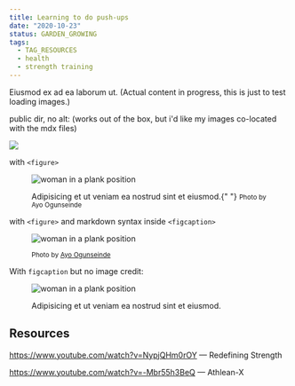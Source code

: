 ```yaml
---
title: Learning to do push-ups
date: "2020-10-23"
status: GARDEN_GROWING
tags:
  - TAG_RESOURCES
  - health
  - strength training
---
```


Eiusmod ex ad ea laborum ut. (Actual content in progress, this is just to test loading images.)

public dir, no alt: (works out of the box, but i'd like my images co-located with the mdx files)

![](/images/unsplash-push-up.jpeg)

with `<figure>`

<figure>


![woman in a plank position](/images/unsplash-push-up.jpeg)

<figcaption>
  Adipisicing et ut veniam ea nostrud sint et eiusmod.{" "}
  <small>Photo by Ayo Ogunseinde</small>
</figcaption>

</figure>


with `<figure>` and markdown syntax inside `<figcaption>`

<figure>


![woman in a plank position](/images/unsplash-push-up.jpeg)

<figcaption><small>


Photo by [Ayo Ogunseinde](https://unsplash.com/@armedshutter)

</small></figcaption>


</figure>


With `figcaption` but no image credit:

<figure>


![woman in a plank position](/images/unsplash-push-up.jpeg)

<figcaption>Adipisicing et ut veniam ea nostrud sint et eiusmod.</figcaption>

</figure>


## Resources

https://www.youtube.com/watch?v=NypjQHm0rOY — Redefining Strength

https://www.youtube.com/watch?v=-Mbr55h3BeQ — Athlean-X
